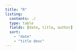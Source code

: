 ```yaml
---
title: "R"
listing:
  contents: ./
  type: table
  fields: [date, title, author]
  sort:
    - "date"
    - "title desc"
---
```



